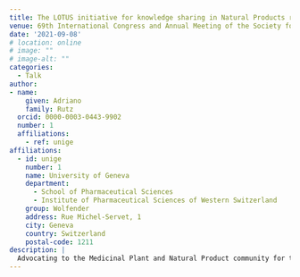 ```yaml
---
title: The LOTUS initiative for knowledge sharing in Natural Products research
venue: 69th International Congress and Annual Meeting of the Society for Medicinal Plant and Natural Product Research
date: '2021-09-08'
# location: online
# image: ""
# image-alt: ""
categories:
  - Talk
author: 
- name: 
    given: Adriano 
    family: Rutz
  orcid: 0000-0003-0443-9902
  number: 1
  affiliations:
    - ref: unige
affiliations:
  - id: unige
    number: 1
    name: University of Geneva
    department: 
      - School of Pharmaceutical Sciences
      - Institute of Pharmaceutical Sciences of Western Switzerland
    group: Wolfender
    address: Rue Michel-Servet, 1
    city: Geneva
    country: Switzerland
    postal-code: 1211
description: |
  Advocating to the Medicinal Plant and Natural Product community for the [LOTUS initiative](https://lotus.nprod.net/). [Available here](https://lotus.nprod.net/lotus-presentations/20210908_ga/210908_GA-lotus.pdf).
---
```

